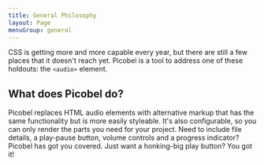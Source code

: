 ```yaml
---
title: General Philosophy
layout: Page
menuGroup: general
---
```


CSS is getting more and more capable every year, but there are still a few places that it doesn't reach yet. Picobel is a tool to address one of these holdouts: the `<audio>` element.

## What does Picobel do?

Picobel replaces HTML audio elements with alternative markup that has the same functionality but is more easily styleable. It's also configurable, so you can only render the parts you need for your project. Need to include file details, a play-pause button, volume controls and a progress indicator? Picobel has got you covered. Just want a honking-big play button? You got it!

